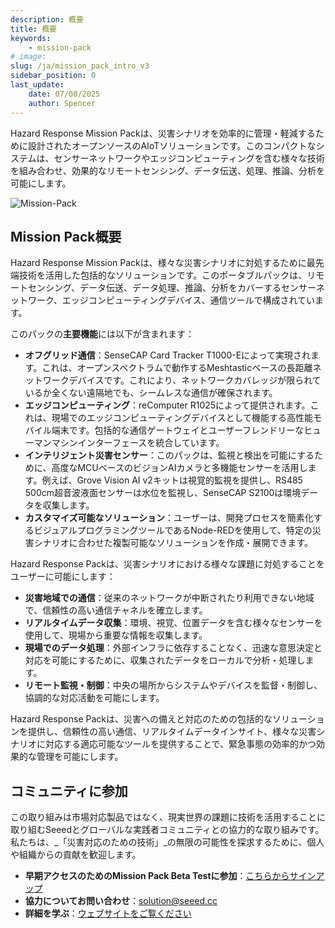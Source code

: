 ```yaml
---
description: 概要
title: 概要
keywords:
    - mission-pack
# image: 
slug: /ja/mission_pack_intro_v3
sidebar_position: 0
last_update:
    date: 07/08/2025
    author: Spencer
---
```


Hazard Response Mission Packは、災害シナリオを効率的に管理・軽減するために設計されたオープンソースのAIoTソリューションです。このコンパクトなシステムは、センサーネットワークやエッジコンピューティングを含む様々な技術を組み合わせ、効果的なリモートセンシング、データ伝送、処理、推論、分析を可能にします。

![Mission-Pack](https://www.seeedstudio.com/blog/wp-content/uploads/2024/10/0-114993391-Mission-Pack-Early-Access1-768x576.jpg)

## Mission Pack概要

Hazard Response Mission Packは、様々な災害シナリオに対処するために最先端技術を活用した包括的なソリューションです。このポータブルパックは、リモートセンシング、データ伝送、データ処理、推論、分析をカバーするセンサーネットワーク、エッジコンピューティングデバイス、通信ツールで構成されています。

このパックの**主要機能**には以下が含まれます：

- **オフグリッド通信**：SenseCAP Card Tracker T1000-Eによって実現されます。これは、オープンスペクトラムで動作するMeshtasticベースの長距離ネットワークデバイスです。これにより、ネットワークカバレッジが限られているか全くない遠隔地でも、シームレスな通信が確保されます。
- **エッジコンピューティング**：reComputer R1025によって提供されます。これは、現場でのエッジコンピューティングデバイスとして機能する高性能モバイル端末です。包括的な通信ゲートウェイとユーザーフレンドリーなヒューマンマシンインターフェースを統合しています。
- **インテリジェント災害センサー**：このパックは、監視と検出を可能にするために、高度なMCUベースのビジョンAIカメラと多機能センサーを活用します。例えば、Grove Vision AI v2キットは視覚的監視を提供し、RS485 500cm超音波液面センサーは水位を監視し、SenseCAP S2100は環境データを収集します。
- **カスタマイズ可能なソリューション**：ユーザーは、開発プロセスを簡素化するビジュアルプログラミングツールであるNode-REDを使用して、特定の災害シナリオに合わせた複製可能なソリューションを作成・展開できます。

Hazard Response Packは、災害シナリオにおける様々な課題に対処することをユーザーに可能にします：

- **災害地域での通信**：従来のネットワークが中断されたり利用できない地域で、信頼性の高い通信チャネルを確立します。
- **リアルタイムデータ収集**：環境、視覚、位置データを含む様々なセンサーを使用して、現場から重要な情報を収集します。
- **現場でのデータ処理**：外部インフラに依存することなく、迅速な意思決定と対応を可能にするために、収集されたデータをローカルで分析・処理します。
- **リモート監視・制御**：中央の場所からシステムやデバイスを監督・制御し、協調的な対応活動を可能にします。

Hazard Response Packは、災害への備えと対応のための包括的なソリューションを提供し、信頼性の高い通信、リアルタイムデータインサイト、様々な災害シナリオに対応する適応可能なツールを提供することで、緊急事態の効率的かつ効果的な管理を可能にします。

## コミュニティに参加

この取り組みは市場対応製品ではなく、現実世界の課題に技術を活用することに取り組むSeeedとグローバルな実践者コミュニティとの協力的な取り組みです。私たちは、_「災害対応のための技術」_の無限の可能性を探求するために、個人や組織からの貢献を歓迎します。

- **早期アクセスのためのMission Pack Beta Testに参加**：[こちらからサインアップ](https://forms.gle/UXpAJX5wNcLd7CWJA)
- **協力についてお問い合わせ**：[solution@seeed.cc](mailto:solution@seeed.cc)
- **詳細を学ぶ**：[ウェブサイトをご覧ください](https://hazard.seeed.cc/)